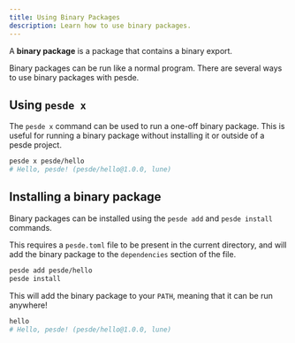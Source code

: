 ```yaml
---
title: Using Binary Packages
description: Learn how to use binary packages.
---
```


A **binary package** is a package that contains a binary export.

Binary packages can be run like a normal program. There are several ways to use
binary packages with pesde.

## Using `pesde x`

The `pesde x` command can be used to run a one-off binary package. This is
useful for running a binary package without installing it or outside of a pesde
project.

```sh
pesde x pesde/hello
# Hello, pesde! (pesde/hello@1.0.0, lune)
```

## Installing a binary package

Binary packages can be installed using the `pesde add` and `pesde install`
commands.

This requires a `pesde.toml` file to be present in the current directory, and
will add the binary package to the `dependencies` section of the file.

```sh
pesde add pesde/hello
pesde install
```

This will add the binary package to your `PATH`, meaning that it can be run
anywhere!

```sh
hello
# Hello, pesde! (pesde/hello@1.0.0, lune)
```